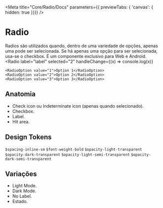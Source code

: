 
<Meta
  title="Core/Radio/Docs"
  parameters={{ previewTabs: { 'canvas': { hidden: true }}}}
/>

# Radio
Radios são utilizados quando, dentro de uma variedade de opções, apenas uma pode ser selecionada. Se há apenas uma opção para ser selecionada, usa-se o checkbox. É um componente exclusivo para Web e Android.
<Canvas>
  <Radio
    label="label"
    selected="2" 
    handleChange={(x) => console.log(x)}
  >
    <RadioOption value="1">Option 1</RadioOption>
    <RadioOption value="2">Option 2</RadioOption>
    <RadioOption value="3">Option 3</RadioOption>
  </Radio>
</Canvas>

## Anatomia
* Check icon ou Indeterminate icon (apenas quando selecionado).
* Checkbox.
* Label.
* Hit area.

## Design Tokens
`$spacing-inline-sm`
`$font-weight-bold`
`$opacity-light-transparent`
`$opacity-dark-transparent`
`$opacity-light-semi-transparent`
`$opacity-dark-semi-transparent`

## Variações
* Light Mode.
* Dark Mode.
* No Label.
* Estado.